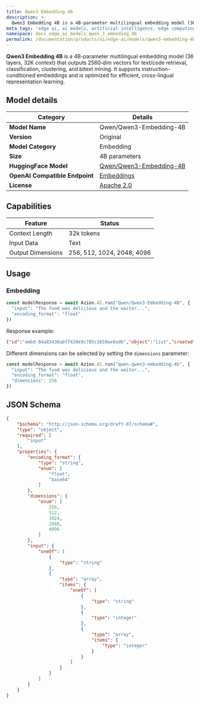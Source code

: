 ```yaml
---
title: Qwen3 Embedding 4b
description: >-
  Qwen3 Embedding 4B is a 4B-parameter multilingual embedding model (36 layers, 32K context) that outputs 2560‑dim vectors for text/code retrieval, classification, clustering, and bitext mining. It supports instruction-conditioned embeddings and is optimized for efficient, cross-lingual representation learning.
meta_tags: 'edge ai, ai models, artificial intelligence, edge computing, qwen'
namespace: docs_edge_ai_models_qwen_3_embeding_4b
permalink: /documentation/products/ai/edge-ai/models/qwen3-embedding-4b/
---
```


**Qwen3 Embedding 4B** is a 4B-parameter multilingual embedding model (36 layers, 32K context) that outputs 2560‑dim vectors for text/code retrieval, classification, clustering, and bitext mining. It supports instruction-conditioned embeddings and is optimized for efficient, cross-lingual representation learning.

## Model details

| Category | Details |
|----------|---------|
| **Model Name** | Qwen/Qwen3-Embedding-4B |
| **Version** | Original |
| **Model Category** | Embedding |
| **Size** | 4B parameters |
| **HuggingFace Model** | [Qwen/Qwen3-Embedding-4B](https://huggingface.co/Qwen/Qwen3-Embedding-4B) |
| **OpenAI Compatible Endpoint**| [Embeddings](https://platform.openai.com/docs/api-reference/embeddings/create) |
| **License** | [Apache 2.0](https://huggingface.co/datasets/choosealicense/licenses/resolve/main/markdown/apache-2.0.md) |

## Capabilities 

| Feature | Status |
|---------|--------|
| Context Length | 32k tokens |
| Input Data | Text |
| Output Dimensions | 256, 512, 1024, 2048, 4096 |

## Usage 

### Embedding

```ts
const modelResponse = await Azion.AI.run("Qwen/Qwen3-Embedding-4B", {
  "input": "The food was delicious and the waiter...",
  "encoding_format": "float"
})
```

Response example:

```json
{"id":"embd-84a83438abff420e9c785c1659ae8ad6","object":"list","created":1746821207,"model":"Qwen/Qwen3-Embedding-4B","data":[{"index":0,"object":"embedding","embedding":[0.01,...,0.005]}],"usage":{"prompt_tokens":11,"total_tokens":11,"completion_tokens":0,"prompt_tokens_details":null}}
```

Different dimensions can be selected by setting the `dimensions` parameter:

```ts
const modelResponse = await Azion.AI.run("qwen-qwen3-embedding-4b", {
  "input": "The food was delicious and the waiter...",
  "encoding_format": "float",
  "dimensions": 256
})
```

## JSON Schema

```json
{
    "$schema": "http://json-schema.org/draft-07/schema#",
    "type": "object",
    "required": [
        "input"
    ],
    "properties": {
        "encoding_format": {
            "type": "string",
            "enum": [
                "float",
                "base64"
            ]
        },
        "dimensions": {
            "enum": [
                256,
                512,
                1024,
                2048,
                4096
            ]
        },
        "input": {
            "oneOf": [
                {
                    "type": "string"
                },
                {
                    "type": "array",
                    "items": {
                        "oneOf": [
                            {
                                "type": "string"
                            },
                            {
                                "type": "integer"
                            },
                            {
                                "type": "array",
                                "items": {
                                    "type": "integer"
                                }
                            }
                        ]
                    }
                }
            ]
        }
    }
}
```
